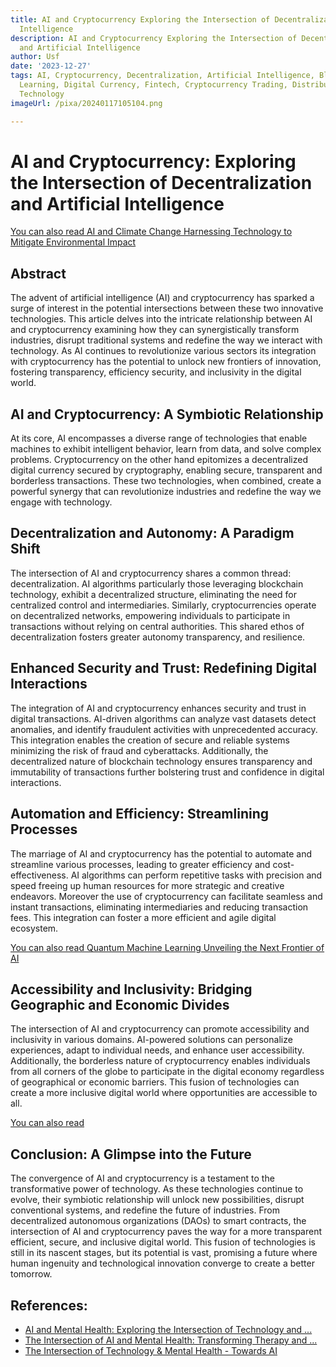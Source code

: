 ```yaml
---
title: AI and Cryptocurrency Exploring the Intersection of Decentralization and Artificial
  Intelligence
description: AI and Cryptocurrency Exploring the Intersection of Decentralization
  and Artificial Intelligence
author: Usf
date: '2023-12-27'
tags: AI, Cryptocurrency, Decentralization, Artificial Intelligence, Blockchain, Machine
  Learning, Digital Currency, Fintech, Cryptocurrency Trading, Distributed Ledger
  Technology
imageUrl: /pixa/20240117105104.png

---
```

# AI and Cryptocurrency: Exploring the Intersection of Decentralization and Artificial Intelligence

[You can also read AI and Climate Change Harnessing Technology to Mitigate Environmental Impact](AI%20and%20Climate%20Change%20Harnessing%20Technology%20to%20Mitigate%20Environmental%20Impact)


## Abstract
The advent of artificial intelligence (AI) and cryptocurrency has sparked a surge  of interest in the potential intersections between these two innovative technologies. This article delves into the  intricate relationship  between AI and cryptocurrency examining how  they can synergistically transform industries, disrupt traditional systems  and redefine the way we interact with technology. As AI continues to revolutionize various sectors its integration with cryptocurrency has the  potential to unlock new frontiers of innovation, fostering transparency, efficiency security, and inclusivity in the digital  world.

## AI  and Cryptocurrency: A  Symbiotic  Relationship
At  its  core, AI encompasses  a diverse range of  technologies that enable machines to exhibit intelligent behavior,  learn from data, and solve complex  problems. Cryptocurrency on the other hand epitomizes a  decentralized digital currency secured by cryptography, enabling secure,  transparent and borderless  transactions. These two  technologies, when combined, create a powerful synergy that can revolutionize industries and redefine the way we engage with technology.

## Decentralization and  Autonomy: A Paradigm Shift
The intersection of AI  and cryptocurrency shares  a common thread: decentralization. AI algorithms particularly those  leveraging blockchain  technology, exhibit a decentralized structure,  eliminating the need for  centralized control and intermediaries. Similarly, cryptocurrencies operate on decentralized networks, empowering individuals  to participate in  transactions without relying on central authorities. This shared ethos of decentralization fosters greater autonomy transparency, and resilience.

## Enhanced Security  and  Trust: Redefining Digital Interactions
The integration of AI  and cryptocurrency  enhances security and trust in digital transactions. AI-driven algorithms can analyze  vast datasets detect anomalies, and identify  fraudulent activities with unprecedented accuracy. This integration enables the creation of secure and reliable systems minimizing the risk of fraud and cyberattacks. Additionally, the decentralized nature of blockchain technology ensures transparency and immutability of transactions further bolstering trust and confidence in digital interactions.

## Automation and Efficiency: Streamlining Processes
The marriage of AI and cryptocurrency  has the potential to automate and  streamline various processes, leading to greater efficiency and cost-effectiveness. AI algorithms can perform repetitive tasks with precision and speed freeing up human resources for more strategic and creative endeavors. Moreover the use of cryptocurrency can facilitate  seamless and instant transactions, eliminating intermediaries and reducing transaction fees. This integration can foster a more efficient and agile digital  ecosystem.

[You can also read Quantum Machine Learning Unveiling the Next Frontier of AI](Quantum%20Machine%20Learning%20Unveiling%20the%20Next%20Frontier%20of%20AI)


## Accessibility and Inclusivity: Bridging Geographic and Economic Divides
The intersection of  AI and cryptocurrency can promote accessibility  and  inclusivity in various domains. AI-powered solutions can  personalize experiences, adapt to individual needs, and enhance user accessibility. Additionally, the borderless nature of cryptocurrency enables individuals from  all corners of the globe to participate in the digital economy regardless of geographical or economic barriers. This fusion of technologies can create a more inclusive  digital world where opportunities are accessible to all.

[You  can also read ]()


## Conclusion: A Glimpse into  the Future
The convergence of AI and cryptocurrency is a testament to the transformative power of technology. As these technologies continue to evolve, their symbiotic relationship  will unlock new possibilities,  disrupt conventional systems, and  redefine the future of industries. From decentralized autonomous organizations (DAOs) to  smart  contracts, the intersection of AI and cryptocurrency paves the way for a more transparent efficient, secure, and inclusive digital world. This fusion of technologies is still  in its nascent stages, but  its  potential is vast, promising a future where human ingenuity and technological  innovation converge to create a better  tomorrow.

## References:
- [AI and Mental Health: Exploring the Intersection of Technology and ...](https://medium.com/@OfentseManchidi/ai-and-mental-health-exploring-the-intersection-of-technology-and-emotions-3dbfa77e7c71)
- [The Intersection of AI and Mental Health: Transforming Therapy and ...](https://medium.com/@Travox/the-intersection-of-ai-and-mental-health-transforming-therapy-and-wellness-44e47d09335a)
- [The Intersection of Technology & Mental Health - Towards AI](https://towardsai.net/p/machine-learning/the-intersection-of-technology-mental-health-advantages-concerns)
